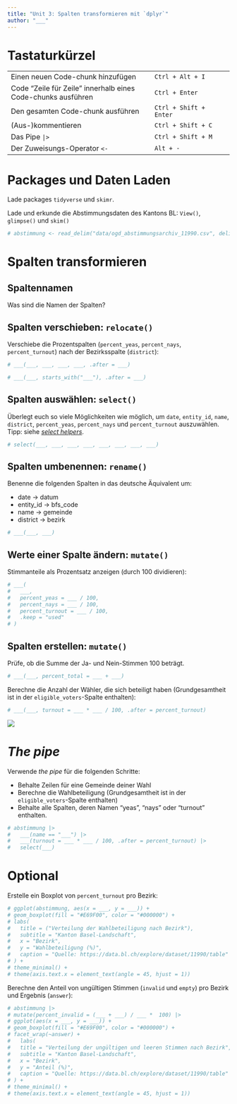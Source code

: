 ```yaml
---
title: "Unit 3: Spalten transformieren mit `dplyr`"
author: "___"
---
```


# Tastaturkürzel

|                                                              |                        |
|----------------------------------------------|-------------------------|
| Einen neuen Code-chunk hinzufügen                            | `Ctrl + Alt + I`       |
| Code "Zeile für Zeile" innerhalb eines Code-chunks ausführen | `Ctrl + Enter`         |
| Den gesamten Code-chunk ausführen                            | `Ctrl + Shift + Enter` |
| (Aus-)kommentieren                                           | `Ctrl + Shift + C`     |
| Das Pipe `|>`                                                | `Ctrl + Shift + M`     |
| Der Zuweisungs-Operator `<-`                                 | `Alt + -`              |

# Packages und Daten Laden

Lade packages `tidyverse` und `skimr`.

Lade und erkunde die Abstimmungsdaten des Kantons BL: `View()`, `glimpse()` und `skim()`

```r
# abstimmung <- read_delim("data/ogd_abstimmungsarchiv_11990.csv", delim = ";")
```

# Spalten transformieren

## Spaltennamen

Was sind die Namen der Spalten?

## Spalten verschieben: `relocate()`

Verschiebe die Prozentspalten (`percent_yeas`, `percent_nays`, `percent_turnout`) nach der Bezirksspalte (`district`):

```r
# ___(___, ___, ___, ___, .after = ___)
```


```r
# ___(___, starts_with("___"), .after = ___)
```

## Spalten auswählen: `select()`

Überlegt euch so viele Möglichkeiten wie möglich, um `date`, `entity_id`, `name`, `district`, `percent_yeas`, `percent_nays` und `percent_turnout` auszuwählen. Tipp: siehe [*select helpers*](https://dplyr.tidyverse.org/reference/select.html).

```r
# select(___, ___, ___, ___, ___, ___, ___, ___)
```

## Spalten umbenennen: `rename()`

Benenne die folgenden Spalten in das deutsche Äquivalent um:

-   date → datum
-   entity_id → bfs_code
-   name → gemeinde
-   district → bezirk

```r
# ___(___, ___)
```

## Werte einer Spalte ändern: `mutate()`

Stimmanteile als Prozentsatz anzeigen (durch 100 dividieren):

```r
# ___(
#   ___,
#   percent_yeas = ___ / 100,
#   percent_nays = ___ / 100,
#   percent_turnout = ___ / 100,
#   .keep = "used"
# )
```

## Spalten erstellen: `mutate()`

Prüfe, ob die Summe der Ja- und Nein-Stimmen 100 beträgt.

```r
# ___(___, percent_total = ___ + ___)
```

Berechne die Anzahl der Wähler, die sich beteiligt haben (Grundgesamtheit ist in der `eligible_voters`-Spalte enthalten):

```r
# ___(___, turnout = ___ * ___ / 100, .after = percent_turnout)
```

![](img/262.15.051_gr.jpg)

# *The pipe*

Verwende *the pipe* für die folgenden Schritte:

-   Behalte Zeilen für eine Gemeinde deiner Wahl
-   Berechne die Wahlbeteiligung (Grundgesamtheit ist in der `eligible_voters`-Spalte enthalten)
-   Behalte alle Spalten, deren Namen "yeas", "nays" oder "turnout" enthalten.

```r
# abstimmung |>
#   ___(name == "___") |>
#   ___(turnout = ___ * ___ / 100, .after = percent_turnout) |>
#   select(___)
```

# Optional

Erstelle ein Boxplot von `percent_turnout` pro Bezirk:

```r
# ggplot(abstimmung, aes(x = ___, y = ___)) +
# geom_boxplot(fill = "#E69F00", color = "#000000") +
# labs(
#   title = ("Verteilung der Wahlbeteiligung nach Bezirk"),
#   subtitle = "Kanton Basel-Landschaft",
#   x = "Bezirk",
#   y = "Wahlbeteiligung (%)",
#   caption = "Quelle: https://data.bl.ch/explore/dataset/11990/table"
# ) +
# theme_minimal() +
# theme(axis.text.x = element_text(angle = 45, hjust = 1))
```

Berechne den Anteil von ungültigen Stimmen (`invalid` und `empty`) pro Bezirk und Ergebnis (`answer`):
```r
# abstimmung |> 
# mutate(percent_invalid = (___ + ___) / ___ *  100) |> 
# ggplot(aes(x = ___, y = ___)) +
# geom_boxplot(fill = "#E69F00", color = "#000000") +
# facet_wrap(~answer) +
#   labs(
#   title = "Verteilung der ungültigen und leeren Stimmen nach Bezirk",
#   subtitle = "Kanton Basel-Landschaft",
#   x = "Bezirk",
#   y = "Anteil (%)",
#   caption = "Quelle: https://data.bl.ch/explore/dataset/11990/table"
# ) +
# theme_minimal() +
# theme(axis.text.x = element_text(angle = 45, hjust = 1))
```
